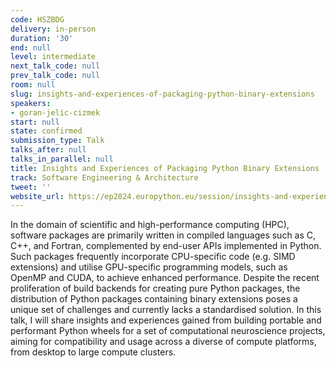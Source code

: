 ```yaml
---
code: HSZBDG
delivery: in-person
duration: '30'
end: null
level: intermediate
next_talk_code: null
prev_talk_code: null
room: null
slug: insights-and-experiences-of-packaging-python-binary-extensions
speakers:
- goran-jelic-cizmek
start: null
state: confirmed
submission_type: Talk
talks_after: null
talks_in_parallel: null
title: Insights and Experiences of Packaging Python Binary Extensions
track: Software Engineering & Architecture
tweet: ''
website_url: https://ep2024.europython.eu/session/insights-and-experiences-of-packaging-python-binary-extensions
---
```


In the domain of scientific and high-performance computing (HPC), software packages are primarily written in compiled languages such as C, C++, and Fortran, complemented by end-user APIs implemented in Python. Such packages frequently incorporate CPU-specific code (e.g. SIMD extensions) and utilise GPU-specific programming models, such as OpenMP and CUDA, to achieve enhanced performance. Despite the recent proliferation of build backends for creating pure Python packages, the distribution of Python packages containing binary extensions poses a unique set of challenges and currently lacks a standardised solution. In this talk, I will share insights and experiences gained from building portable and performant Python wheels for a set of computational neuroscience projects, aiming for compatibility and usage across a diverse of compute platforms, from desktop to large compute clusters.
